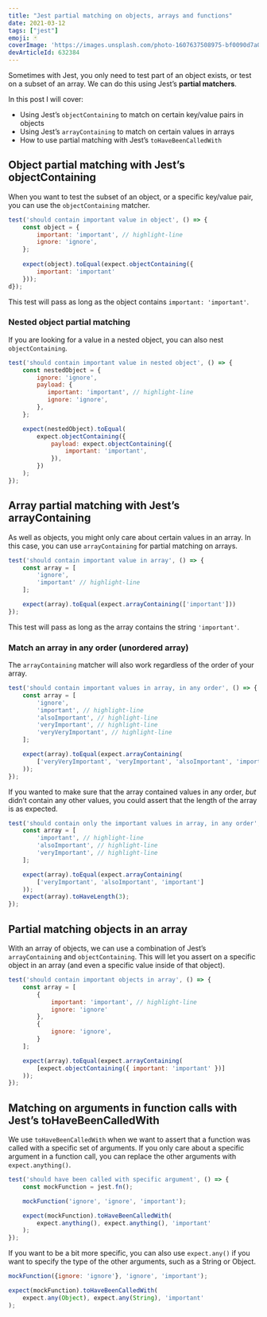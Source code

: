 ```yaml
---
title: "Jest partial matching on objects, arrays and functions"
date: 2021-03-12
tags: ["jest"]
emoji: 🃏
coverImage: 'https://images.unsplash.com/photo-1607637508975-bf0090d7a0b4?ixid=MXwxMjA3fDB8MHxwaG90by1wYWdlfHx8fGVufDB8fHw%3D&ixlib=rb-1.2.1&auto=format&fit=crop&w=1950&q=80'
devArticleId: 632384
---
```


Sometimes with Jest, you only need to test part of an object exists, or test on a subset of an array. We can do this using Jest’s **partial matchers**.

In this post I will cover:
* Using Jest’s `objectContaining` to match on certain key/value pairs in objects
* Using Jest’s `arrayContaining` to match on certain values in arrays
* How to use partial matching with Jest’s `toHaveBeenCalledWith`

## Object partial matching with Jest’s objectContaining
When you want to test the subset of an object, or a specific key/value pair, you can use the `objectContaining` matcher.

```js
test('should contain important value in object', () => {
    const object = {
        important: 'important', // highlight-line
        ignore: 'ignore',
    };
        
    expect(object).toEqual(expect.objectContaining({
        important: 'important'
    }));
d});
```

This test will pass as long as the object contains `important: 'important'`.

### Nested object partial matching
If you are looking for a value in a nested object, you can also nest `objectContaining`.

```js
test('should contain important value in nested object', () => {
    const nestedObject = {
        ignore: 'ignore',
        payload: {
           important: 'important', // highlight-line
           ignore: 'ignore',
        },
    };

    expect(nestedObject).toEqual(
        expect.objectContaining({
            payload: expect.objectContaining({
                important: 'important',
            }),
        })
    );
});
```

## Array partial matching with Jest’s arrayContaining
As well as objects, you might only care about certain values in an array. In this case, you can use `arrayContaining` for partial matching on arrays.

```js
test('should contain important value in array', () => {
    const array = [
        'ignore', 
        'important' // highlight-line
    ];

    expect(array).toEqual(expect.arrayContaining(['important']))
});
```

This test will pass as long as the array contains the string `'important'`.
### Match an array in any order (unordered array)
The `arrayContaining` matcher will also work regardless of the order of your array.

```js
test('should contain important values in array, in any order', () => {
    const array = [
        'ignore', 
        'important', // highlight-line
        'alsoImportant', // highlight-line
        'veryImportant', // highlight-line
        'veryVeryImportant', // highlight-line
    ];

    expect(array).toEqual(expect.arrayContaining(
        ['veryVeryImportant', 'veryImportant', 'alsoImportant', 'important']
    ));
});
```

If you wanted to make sure that the array contained values in any order, _but_ didn’t contain any other values, you could assert that the length of the array is as expected.

```js
test('should contain only the important values in array, in any order', () => {
    const array = [
        'important', // highlight-line
        'alsoImportant', // highlight-line
        'veryImportant', // highlight-line
    ];

    expect(array).toEqual(expect.arrayContaining(
        ['veryImportant', 'alsoImportant', 'important']
    ));
	expect(array).toHaveLength(3);
});
```

## Partial matching objects in an array
With an array of objects, we can use a combination of Jest’s `arrayContaining` and `objectContaining`. This will let you assert on a specific object in an array (and even a specific value inside of that object).

```js
test('should contain important objects in array', () => {
    const array = [
        { 
            important: 'important', // highlight-line
            ignore: 'ignore'
        },
        {
            ignore: 'ignore',
        }
    ];

    expect(array).toEqual(expect.arrayContaining(
        [expect.objectContaining({ important: 'important' })]
    ));
});
```

## Matching on arguments in function calls with Jest’s toHaveBeenCalledWith

We use `toHaveBeenCalledWith` when we want to assert that a function was called with a specific set of arguments. If you only care about a specific argument in a function call, you can replace the other arguments with `expect.anything()`.

```js
test('should have been called with specific argument', () => {
    const mockFunction = jest.fn();

    mockFunction('ignore', 'ignore', 'important');

    expect(mockFunction).toHaveBeenCalledWith(
        expect.anything(), expect.anything(), 'important'
    );
});
```

If you want to be a bit more specific, you can also use `expect.any()` if you want to specify the type of the other arguments, such as a String or Object.

```js
mockFunction({ignore: 'ignore'}, 'ignore', 'important');

expect(mockFunction).toHaveBeenCalledWith(
    expect.any(Object), expect.any(String), 'important'
);
```

